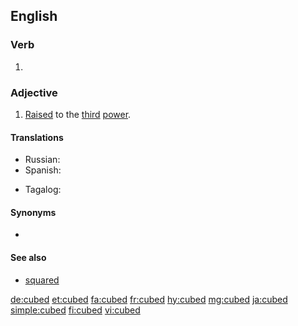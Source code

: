 ==English==

===Verb===
{{head|en|verb form}}

# {{en-past of|cube}}

===Adjective===
{{en-adj|-}}

# {{context|mathematics|lang=en}} [[raise|Raised]] to the [[third]] [[power]].

====Translations====
{{trans-top|raised to the third power}}
* Russian: {{t|ru|в кубе|tr=v kúb'e|sc=Cyrl}}
* Spanish: {{t|es|[[al]] [[cubo]]}}
{{trans-mid}}
* Tagalog: {{t|tl|binuok}}
{{trans-bottom}}

====Synonyms====
* {{l|mul|³}}

====See also====
* [[squared]]

[[de:cubed]]
[[et:cubed]]
[[fa:cubed]]
[[fr:cubed]]
[[hy:cubed]]
[[mg:cubed]]
[[ja:cubed]]
[[simple:cubed]]
[[fi:cubed]]
[[vi:cubed]]